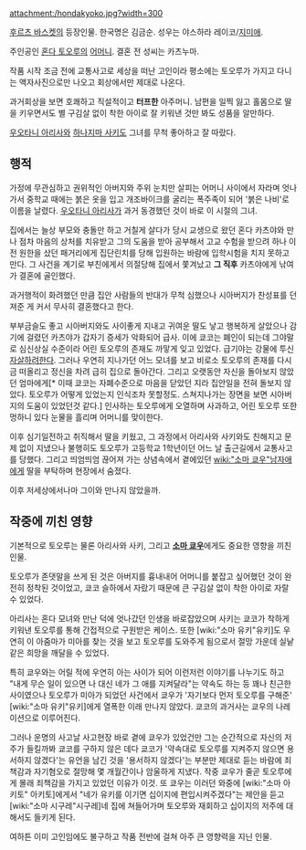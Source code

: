 attachment:/hondakyoko.jpg?width=300

[[후르츠 바스켓]]의 등장인물. 한국명은 김금순. 성우는 야스하라 레이코/[[지미애]].

주인공인 [[혼다 토오루]]의 [[어머니]]. 결혼 전 성씨는 카츠누마.

작품 시작 조금 전에 교통사고로 세상을 떠난 고인이라 평소에는 토오루가 가지고 다니는 액자사진으로만 나오고 회상에서만 제대로 나온다.

과거회상을 보면 호쾌하고 직설적이고 '''터프한''' 아주머니. 남편을 일찍 잃고 홀몸으로 딸을 키우면서도 별 구김살 없이 착한 아이로 잘 키워낸 것만 봐도 성품을 알만하다.

[[우오타니 아리사]]와 [[하나지마 사키]]도 그녀를 무척 좋아하고 잘 따랐다.

== 행적 ==
가정에 무관심하고 권위적인 아버지와 주위 눈치만 살피는 어머니 사이에서 자라며 엇나가서 중학교 때에는 붉은 옷을 입고 개조바이크를 굴리는 폭주족이 되어 '붉은 나비'로 이름을 날렸다. [[우오타니 아리사]]가 과거 동경했던 것이 바로 이 시절의 그녀.

집에서는 늘상 부모와 충돌만 하고 거칠게 살다가 당시 교생으로 왔던 혼다 카츠야와 만나 점차 마음의 상처를 치유받고 그의 도움을 받아 공부해서 고교 수험을 받으려 하나 이전 원한을 샀던 패거리에게 집단린치를 당해 입원하는 바람에 입학시험을 치지 못하고 만다. 그 사건을 계기로 부친에게서 의절당해 집에서 쫓겨났고 '''그 직후''' 카츠야에게 낚여가 결혼에 골인했다.

과거행적이 화려했던 만큼 집안 사람들의 반대가 무척 심했으나 시아버지가 찬성표를 던져준 게 커서 무사히 결혼했다고 한다.

부부금슬도 좋고 시아버지와도 사이좋게 지내고 귀여운 딸도 낳고 행복하게 살았으나 감기에 걸렸던 카츠야가 갑자기 증세가 악화되어 급사. 이에 쿄코는 폐인이 되는데 그야말로 심신상실 수준이라 어린 토오루의 존재도 까맣게 잊고 있었다. 급기야는 강물에 투신[[자살]]하려한다.
그러나 우연히 지나가던 어느 모녀를 보고 비로소 토오루의 존재를 다시금 떠올리고 정신을 차려 급히 집으로 돌아간다. 그리고 오랫동안 자신을 돌아보지 않았던 엄마에게[* 이때 쿄코는 자폐수준으로 마음을 닫았던 지라 집안일을 전혀 돌보지 않았다. 토오루가 어떻게 있었는지 인식조차 못할정도. 스쳐지나가는 장면을 보면 시아버지의 도움이 있었던것 같다.] 인사하는 토오루에게 오열하며 사과하고, 어린 토오루 또한 멍하니 있다 눈물을 흘리며 어머니를 맞이한다.

이후 심기일전하고 취직해서 딸을 키웠고, 그 과정에서 아리사와 사키와도 친해지고 문제 없이 지냈으나 불행히도 토오루가 고등학교 1학년이던 어느 날 출근길에서 교통사고를 당했다. 그리고 띄엄띄엄 끊어져 가는 상념속에서 곁에있던 [[wiki:"소마 쿄우"남자애]]에게 딸을 부탁하며 현장에서 숨졌다.

이후 저세상에서나마 그이와 만나지 않았을까.
== 작중에 끼친 영향 ==
기본적으로 토오루는 물론 아리사와 사키, 그리고 '''[[소마 쿄우]]'''에게도 중요한 영향을 끼친 인물.

토오루가 존댓말을 쓰게 된 것은 아버지를 흉내내어 어머니를 붙잡고 싶어했던 것이 완전히 정착된 것이었고, 쿄코 슬하에서 자랐기 때문에 큰 구김살 없이 착한 아이로 자랄 수 있었다.

아리사는 혼다 모녀와 만난 덕에 엇나갔던 인생을 바로잡았으며 사키는 쿄코가 착하게 키워낸 토오루를 통해 간접적으로 구원받은 케이스. 또한 [wiki:"소마 유키"유키]도 우연히 이 아줌마가 미아를 찾는 것을 보고 토오루를 도와주게 됨으로서 절망 가운데 실낱같은 희망을 깨달을 수 있었다.

특히 쿄우와는 어릴 적에 우연히 아는 사이가 되어 이런저런 이야기를 나누기도 하고 "내게 무슨 일이 있으면 나 대신 네가 그 애를 지켜달라"는 약속도 하는 등 꽤나 친근한 사이였으나 토오루가 미아가 되었던 사건에서 쿄우가 '자기보다 먼저 토오루를 구해준' [wiki:"소마 유키"유키]에게 열폭한 이래 만나지 않았다. 쿄코의 과거사는 쿄우의 나레이션으로 이루어진다.

그러나 운명의 사고날 사고현장 바로 곁에 쿄우가 있었건만 그는 순간적으로 자신의 저주가 들킬까봐 쿄코를 구하지 않은 데다 쿄코가 '약속대로 토오루를 지켜주지 않으면 용서하지 않겠다'는 유언을 남긴 것을 '용서하지 않겠다'는 부분만 제대로 듣는 바람에 죄책감과 자기혐오로 절망해 몇 개월간이나 암울하게 지냈다. 작중 쿄우가 줄곧 토오루에게 몰래 죄책감을 가지고 있었던 이유가 이것. 또 쿄우는 이러던 와중에 [wiki:"소마 아키토" 아키토]에게서 "네가 유키를 이기면 십이지에 편입시켜주겠다"는 제안을 듣고 [wiki:"소마 시구레"시구레]네 집에 쳐들어가며 토오루와 재회하고 십이지의 저주에 대해서도 들키게 된다.

여하튼 이미 고인임에도 불구하고 작품 전반에 걸쳐 아주 큰 영향력을 지닌 인물.

